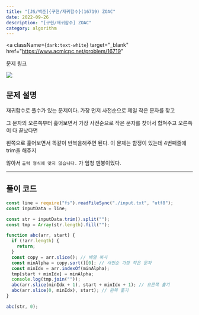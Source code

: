 ---
title: "[JS/백준]{구현/재귀함수}(16719) ZOAC"
date: 2022-09-26
description: "[구현/재귀함수] ZOAC"
category: algorithm
---

<a
  className={`dark:text-white`}
  target="_blank"
  href="https://www.acmicpc.net/problem/16719"
>
  문제 링크
</a>

<div>
  <img
    src="https://user-images.githubusercontent.com/75124028/192228659-08a94eef-5cf1-4bbd-97fc-c5f069242460.PNG"
    className={`max-w-full h-auto`}
  />
</div>
<h2 className={`dark:text-white`}>문제 설명</h2>

재귀함수로 풀수가 있는 문제이다. 가장 먼저 사전순으로 제일 작은 문자를 찾고

그 문자의 오른쪽부터 훑어보면서 가장 사전순으로 작은 문자를 찾아서 합쳐주고 오른쪽이 다 끝났다면

왼쪽으로 훑어보면서 똑같이 반복을해주면 된다. 이 문제는 함정이 있는데 4번째줄에 trim을 해주지

않아서 `출력 형식에 맞지 않습니다.` 가 엄청 멘붕이었다.

---

<h2 className={`dark:text-white`}>풀이 코드</h2>

```js showLineNumbers
const line = require("fs").readFileSync("./input.txt", "utf8");
const inputData = line;

const str = inputData.trim().split("");
const tmp = Array(str.length).fill("");

function abc(arr, start) {
  if (!arr.length) {
    return;
  }
  const copy = arr.slice(); // 배열 복사
  const minAlpha = copy.sort()[0]; // 사전순 가장 작은 문자
  const minIdx = arr.indexOf(minAlpha);
  tmp[start + minIdx] = minAlpha;
  console.log(tmp.join(""));
  abc(arr.slice(minIdx + 1), start + minIdx + 1); // 오른쪽 훑기
  abc(arr.slice(0, minIdx), start); // 왼쪽 훑기
}

abc(str, 0);
```
